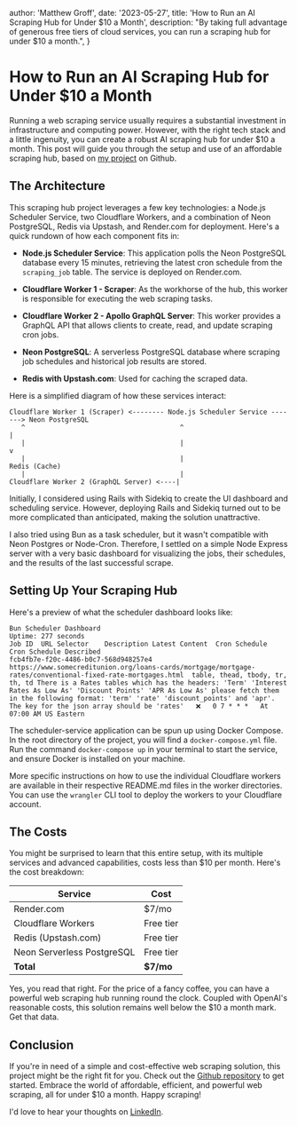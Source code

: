 
  author: 'Matthew Groff',
  date: '2023-05-27',
  title: 'How to Run an AI Scraping Hub for Under $10 a Month',
  description:
    "By taking full advantage of generous free tiers of cloud services, you can run a scraping hub for under $10 a month.",
}


# How to Run an AI Scraping Hub for Under $10 a Month

Running a web scraping service usually requires a substantial investment in infrastructure and computing power. However, with the right tech stack and a little ingenuity, you can create a robust AI scraping hub for under $10 a month. This post will guide you through the setup and use of an affordable scraping hub, based on [my project](https://github.com/mattlgroff/cloudflare-scraper-openai) on Github.

## The Architecture

This scraping hub project leverages a few key technologies: a Node.js Scheduler Service, two Cloudflare Workers, and a combination of Neon PostgreSQL, Redis via Upstash, and Render.com for deployment. Here's a quick rundown of how each component fits in:

- **Node.js Scheduler Service**: This application polls the Neon PostgreSQL database every 15 minutes, retrieving the latest cron schedule from the `scraping_job` table. The service is deployed on Render.com.

- **Cloudflare Worker 1 - Scraper**: As the workhorse of the hub, this worker is responsible for executing the web scraping tasks.

- **Cloudflare Worker 2 - Apollo GraphQL Server**: This worker provides a GraphQL API that allows clients to create, read, and update scraping cron jobs.

- **Neon PostgreSQL**: A serverless PostgreSQL database where scraping job schedules and historical job results are stored.

- **Redis with Upstash.com**: Used for caching the scraped data.

Here is a simplified diagram of how these services interact:

```
Cloudflare Worker 1 (Scraper) <-------- Node.js Scheduler Service -------> Neon PostgreSQL
   ^                                       ^                                      |
   |                                       |                                      v
   |                                       |                                 Redis (Cache)
   |                                       |
Cloudflare Worker 2 (GraphQL Server) <----|
```

Initially, I considered using Rails with Sidekiq to create the UI dashboard and scheduling service. However, deploying Rails and Sidekiq turned out to be more complicated than anticipated, making the solution unattractive.

I also tried using Bun as a task scheduler, but it wasn't compatible with Neon Postgres or Node-Cron. Therefore, I settled on a simple Node Express server with a very basic dashboard for visualizing the jobs, their schedules, and the results of the last successful scrape.

## Setting Up Your Scraping Hub

Here's a preview of what the scheduler dashboard looks like:

```
Bun Scheduler Dashboard
Uptime: 277 seconds
Job ID	URL	Selector	Description	Latest Content	Cron Schedule	Cron Schedule Described
fcb4fb7e-f20c-4486-b0c7-568d948257e4	https://www.somecreditunion.org/loans-cards/mortgage/mortgage-rates/conventional-fixed-rate-mortgages.html	table, thead, tbody, tr, th, td	There is a Rates tables which has the headers: 'Term' 'Interest Rates As Low As' 'Discount Points' 'APR As Low As' please fetch them in the following format: 'term' 'rate' 'discount_points' and 'apr'. The key for the json array should be 'rates'	❌	0 7 * * *	At 07:00 AM US Eastern
```

The scheduler-service application can be spun up using Docker Compose. In the root directory of the project, you will find a `docker-compose.yml` file. Run the command `docker-compose up` in your terminal to start the service, and ensure Docker is installed on your machine.

More specific instructions on how to use the individual Cloudflare workers are available in their respective README.md files in the worker directories. You can use the `wrangler` CLI tool to deploy the workers to your Cloudflare account.

## The Costs

You might be surprised to learn that this entire setup, with its multiple services and advanced capabilities, costs less than $10 per month. Here's the cost breakdown:

| Service             | Cost    |
|---------------------|---------|
| Render.com          | $7/mo   |
| Cloudflare Workers  | Free tier    |
| Redis (Upstash.com) | Free tier    |
| Neon Serverless PostgreSQL | Free tier    |
| **Total**           | **$7/mo** |

Yes, you read that right. For the price of a fancy coffee, you can have a powerful web scraping hub running round the clock. Coupled with OpenAI's reasonable costs, this solution remains well below the $10 a month mark. Get that data.

## Conclusion

If you're in need of a simple and cost-effective web scraping solution, this project might be the right fit for you. Check out the [Github repository](https://github.com/mattlgroff/cloudflare-scraper-openai) to get started. Embrace the world of affordable, efficient, and powerful web scraping, all for under $10 a month. Happy scraping!

I'd love to hear your thoughts on [LinkedIn](https://www.linkedin.com/in/mattgroff/).
